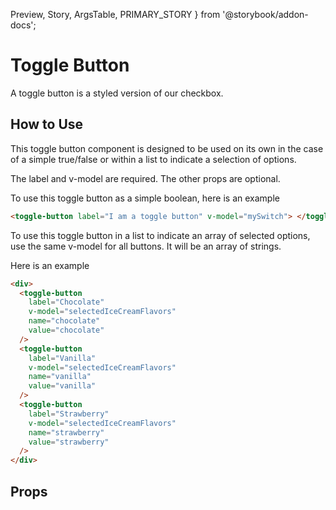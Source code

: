   Preview,
  Story,
  ArgsTable,
  PRIMARY_STORY
} from '@storybook/addon-docs';

# Toggle Button

A toggle button is a styled version of our checkbox.

<Preview>
  <Story id="components-toggle-button--single" />
</Preview>

## How to Use

This toggle button component is designed to be used on its own in the case of a simple true/false or within a list to indicate a selection of options.

The label and v-model are required. The other props are optional.

To use this toggle button as a simple boolean, here is an example

```html
<toggle-button label="I am a toggle button" v-model="mySwitch"> </toggle-button>
```

To use this toggle button in a list to indicate an array of selected options, use the same v-model for all buttons. It will be an array of strings.

Here is an example

```html
<div>
  <toggle-button
    label="Chocolate"
    v-model="selectedIceCreamFlavors"
    name="chocolate"
    value="chocolate"
  />
  <toggle-button
    label="Vanilla"
    v-model="selectedIceCreamFlavors"
    name="vanilla"
    value="vanilla"
  />
  <toggle-button
    label="Strawberry"
    v-model="selectedIceCreamFlavors"
    name="strawberry"
    value="strawberry"
  />
</div>
```

## Props

<ArgsTable story={PRIMARY_STORY} />
